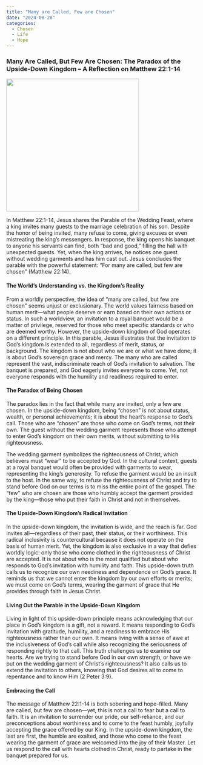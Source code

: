 ```yaml
---
title: "Many are Called, Few are Chosen"
date: "2024-08-28"
categories:
  - Chosen
  - Life
  - Hope
---
```


### Many Are Called, But Few Are Chosen: The Paradox of the Upside-Down Kingdom – A Reflection on Matthew 22:1-14

![](invitation.webp){fig-align="center" width="350"}

In Matthew 22:1-14, Jesus shares the Parable of the Wedding Feast, where a king invites many guests to the marriage celebration of his son. Despite the honor of being invited, many refuse to come, giving excuses or even mistreating the king’s messengers. In response, the king opens his banquet to anyone his servants can find, both “bad and good,” filling the hall with unexpected guests. Yet, when the king arrives, he notices one guest without wedding garments and has him cast out. Jesus concludes the parable with the powerful statement: “For many are called, but few are chosen” (Matthew 22:14).

#### The World’s Understanding vs. the Kingdom’s Reality

From a worldly perspective, the idea of "many are called, but few are chosen" seems unjust or exclusionary. The world values fairness based on human merit—what people deserve or earn based on their own actions or status. In such a worldview, an invitation to a royal banquet would be a matter of privilege, reserved for those who meet specific standards or who are deemed worthy. However, the upside-down kingdom of God operates on a different principle. In this parable, Jesus illustrates that the invitation to God's kingdom is extended to all, regardless of merit, status, or background. The kingdom is not about who we are or what we have done; it is about God’s sovereign grace and mercy. The many who are called represent the vast, indiscriminate reach of God's invitation to salvation. The banquet is prepared, and God eagerly invites everyone to come. Yet, not everyone responds with the humility and readiness required to enter.

#### The Paradox of Being Chosen

The paradox lies in the fact that while many are invited, only a few are chosen. In the upside-down kingdom, being "chosen" is not about status, wealth, or personal achievements; it is about the heart's response to God’s call. Those who are "chosen" are those who come on God's terms, not their own. The guest without the wedding garment represents those who attempt to enter God's kingdom on their own merits, without submitting to His righteousness.

The wedding garment symbolizes the righteousness of Christ, which believers must "wear" to be accepted by God. In the cultural context, guests at a royal banquet would often be provided with garments to wear, representing the king’s generosity. To refuse the garment would be an insult to the host. In the same way, to refuse the righteousness of Christ and try to stand before God on our terms is to miss the entire point of the gospel. The “few” who are chosen are those who humbly accept the garment provided by the king—those who put their faith in Christ and not in themselves.

#### The Upside-Down Kingdom’s Radical Invitation

In the upside-down kingdom, the invitation is wide, and the reach is far. God invites all—regardless of their past, their status, or their worthiness. This radical inclusivity is countercultural because it does not operate on the basis of human merit. Yet, the kingdom is also exclusive in a way that defies worldly logic: only those who come clothed in the righteousness of Christ are accepted. It is not about who is the most qualified but about who responds to God's invitation with humility and faith. This upside-down truth calls us to recognize our own neediness and dependence on God’s grace. It reminds us that we cannot enter the kingdom by our own efforts or merits; we must come on God’s terms, wearing the garment of grace that He provides through faith in Jesus Christ.

#### Living Out the Parable in the Upside-Down Kingdom

Living in light of this upside-down principle means acknowledging that our place in God's kingdom is a gift, not a reward. It means responding to God's invitation with gratitude, humility, and a readiness to embrace His righteousness rather than our own. It means living with a sense of awe at the inclusiveness of God's call while also recognizing the seriousness of responding rightly to that call. This truth challenges us to examine our hearts. Are we trying to stand before God in our own strength, or have we put on the wedding garment of Christ’s righteousness? It also calls us to extend the invitation to others, knowing that God desires all to come to repentance and to know Him (2 Peter 3:9).

#### Embracing the Call

The message of Matthew 22:1-14 is both sobering and hope-filled. Many are called, but few are chosen—yet, this is not a call to fear but a call to faith. It is an invitation to surrender our pride, our self-reliance, and our preconceptions about worthiness and to come to the feast humbly, joyfully accepting the grace offered by our King. In the upside-down kingdom, the last are first, the humble are exalted, and those who come to the feast wearing the garment of grace are welcomed into the joy of their Master. Let us respond to the call with hearts clothed in Christ, ready to partake in the banquet prepared for us.
